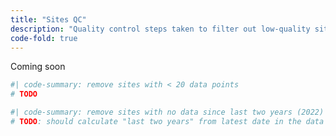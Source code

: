 ```yaml
---
title: "Sites QC"
description: "Quality control steps taken to filter out low-quality sites."
code-fold: true
---
```


Coming soon

```R
#| code-summary: remove sites with < 20 data points
# TODO
```

```R
#| code-summary: remove sites with no data since last two years (2022)
# TODO: should calculate "last two years" from latest date in the data
```
